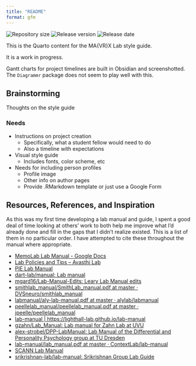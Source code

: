 ```yaml
---
title: "README"
format: gfm
---
```


![Repository size](https://img.shields.io/github/repo-size/mavrxlab/manual) ![Release version](https://img.shields.io/github/v/release/mavrxlab/manual?include_prereleases) ![Release date](https://img.shields.io/github/release-date/mavrxlab/manual)

```{=html}
<!-- Do not edit README.md! Only edit _README.qmd. I'm assuming you're using RStudio for all of this.

All rendering and whatnot is done by Quarto. Just render this and it will create README.md. The book will render all types when built.

--> 
```
This is the Quarto content for the MA{VR}X Lab style guide.

It is a work in progress.

Gantt charts for project timelines are built in Obsidian and screenshotted. The `Diagrammr` package does not seem to play well with this.

## Brainstorming

Thoughts on the style guide

### Needs

-   Instructions on project creation
    -   Specifically, what a student fellow would need to do
    -   Also a timeline with expectations
-   Visual style guide
    -   Includes fonts, color scheme, etc
-   Needs for including person profiles
    -   Profile image
    -   Other info on author pages
    -   Provide .RMarkdown template or just use a Google Form

## Resources, References, and Inspiration

As this was my first time developing a lab manual and guide, I spent a good deal of time looking at others' work to both help me improve what I'd already done and fill in the gaps that I didn't realize existed. This is a list of them in no particular order. I have attempted to cite these throughout the manual where appropriate.

-   [MemoLab Lab Manual - Google Docs](https://docs.google.com/document/d/1L1DhF3gKZKVGb_MDEmdqvBwm5thWiqyMy8AS_kzJnSM/edit#)
-   [Lab Policies and Tips -- Avasthi Lab](http://www.avasthilab.org/lab-policies-and-tips/)
-   [PIE Lab Manual](https://pie-lab.github.io/manual/)
-   [dart-lab/manual: Lab manual](https://github.com/dart-lab/manual)
-   [mgard16/Lab-Manual-Edits: Leary Lab Manual edits](https://github.com/mgard16/Lab-Manual-Edits)
-   [smithlab_manual/SmithLab_manual.pdf at master · DVSneuro/smithlab_manual](https://github.com/DVSneuro/smithlab_manual/blob/master/SmithLab_manual.pdf)
-   [labmanual/aly-lab-manual.pdf at master · alylab/labmanual](https://github.com/alylab/labmanual/blob/master/aly-lab-manual.pdf)
-   [peellelab_manual/peellelab_manual.pdf at master · jpeelle/peellelab_manual](https://github.com/jpeelle/peellelab_manual/blob/master/peellelab_manual.pdf)
-   [lab-manual \| https://lighthall-lab.github.io/lab-manual](https://lighthall-lab.github.io/lab-manual/readme.html#table-of-contents)
-   [gzahn/Lab_Manual: Lab manual for Zahn Lab at UVU](https://github.com/gzahn/Lab_Manual#09-reading-list)
-   [alex-strobel/DPP-LabManual: Lab Manual of the Differential and Personality Psychology group at TU Dresden](https://github.com/alex-strobel/DPP-LabManual)
-   [lab-manual/lab_manual.pdf at master · ContextLab/lab-manual](https://github.com/ContextLab/lab-manual/blob/master/lab_manual.pdf)
-   [SCANN Lab Manual](https://scann-lab.github.io/Lab_Manual/)
-   [srikrishnan-lab/lab-manual: Srikrishnan Group Lab Guide](https://github.com/srikrishnan-lab/lab-manual)
